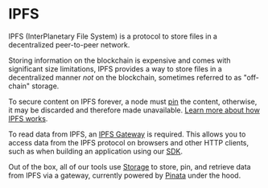# IPFS

IPFS (InterPlanetary File System) is a protocol to store files in a decentralized peer-to-peer network.

Storing information on the blockchain is expensive and comes with significant size limitations,
IPFS provides a way to store files in a decentralized manner _not_ on the blockchain, sometimes referred to as "off-chain" storage.

To secure content on IPFS forever, a node must [pin](https://docs.ipfs.tech/concepts/persistence/) the content, otherwise, it may be discarded and therefore made unavailable.
[Learn more about how IPFS works](https://ipfs.tech/#how).

To read data from IPFS, an [IPFS Gateway](https://docs.ipfs.tech/concepts/ipfs-gateway/) is required. This allows you to access data from the IPFS protocol on browsers and other HTTP clients, such
as when building an application using our [SDK](/contracts).

Out of the box, all of our tools use [Storage](/storage) to store, pin, and retrieve data from IPFS via a gateway, currently powered by [Pinata](https://pinata.cloud/) under the hood.
